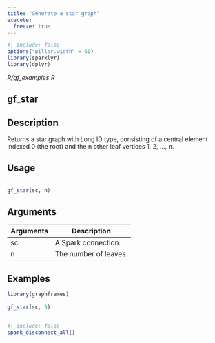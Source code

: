 ```yaml
---
title: "Generate a star graph"
execute:
  freeze: true
---
```


```r
#| include: false
options("pillar.width" = 60)
library(sparklyr) 
library(dplyr)
```

*R/gf_examples.R*

## gf_star

## Description
 Returns a star graph with Long ID type, consisting of a central element    indexed 0 (the root) and the n other leaf vertices 1, 2, ..., n. 


## Usage
```r
 
gf_star(sc, n) 
```

## Arguments
|Arguments|Description|
|---|---|
| sc | A Spark connection. |
| n | The number of leaves. |





## Examples
```r
library(graphframes)
 
gf_star(sc, 5) 
 
```



```r
#| include: false
spark_disconnect_all()
```
